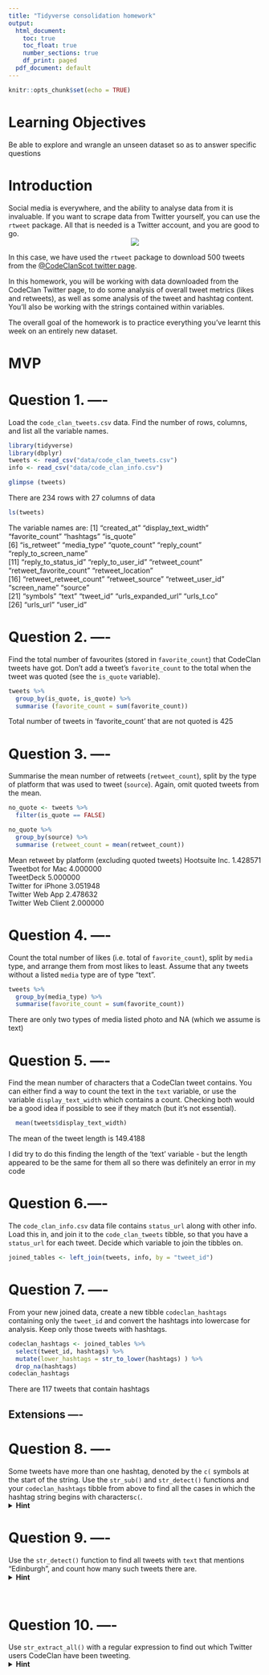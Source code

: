 ```yaml
---
title: "Tidyverse consolidation homework"
output:
  html_document:
    toc: true
    toc_float: true
    number_sections: true
    df_print: paged
  pdf_document: default
---
```


```r
knitr::opts_chunk$set(echo = TRUE)
```


# Learning Objectives 

Be able to explore and wrangle an unseen dataset so as to answer specific questions

# Introduction

Social media is everywhere, and the ability to analyse data from it is invaluable. If you want to scrape data from Twitter yourself, you can use the `rtweet` package. All that is needed is a Twitter account, and you are good to go. 
<center>
![](http://www.storybench.org/wp-content/uploads/2018/11/rtweet-730x461.png)
</center>

In this case, we have used the `rtweet` package to download 500 tweets from the [@CodeClanScot twitter page](https://twitter.com/CodeClanScot). 
  
In this homework, you will be working with data downloaded from the CodeClan Twitter page, to do some analysis of overall tweet metrics (likes and retweets), as well as some analysis of the tweet and hashtag content. You'll also be working with the strings contained within variables. 

The overall goal of the homework is to practice everything you've learnt this week on an entirely new dataset. 


# MVP 

# **Question 1.**  ----
Load the `code_clan_tweets.csv` data. Find the number of rows, columns, and list all the variable names. 


```r
library(tidyverse)
library(dbplyr)
tweets <- read_csv("data/code_clan_tweets.csv")
info <- read_csv("data/code_clan_info.csv")
```

```r
glimpse (tweets)
```

There are 234 rows with 27 columns of data

```r
ls(tweets)
```
The variable names are:
[1] "created_at"             "display_text_width"     "favorite_count"         "hashtags"               "is_quote"              
 [6] "is_retweet"             "media_type"             "quote_count"            "reply_count"            "reply_to_screen_name"  
[11] "reply_to_status_id"     "reply_to_user_id"       "retweet_count"          "retweet_favorite_count" "retweet_location"      
[16] "retweet_retweet_count"  "retweet_source"         "retweet_user_id"        "screen_name"            "source"                
[21] "symbols"                "text"                   "tweet_id"               "urls_expanded_url"      "urls_t.co"             
[26] "urls_url"               "user_id"       

# **Question 2.**  ----
Find the total number of favourites (stored in `favorite_count`) that CodeClan tweets have got. Don't add a tweet's `favorite_count` to the total when the tweet was quoted (see the `is_quote` variable). 


```r
tweets %>% 
  group_by(is_quote, is_quote) %>% 
  summarise (favorite_count = sum(favorite_count))
```

Total number of tweets in 'favorite_count' that are not quoted is 425

# **Question 3.**  ----
Summarise the mean number of retweets (`retweet_count`), split by the type of platform that was used to tweet (`source`). Again, omit quoted tweets from the mean.

```r
no_quote <- tweets %>% 
  filter(is_quote == FALSE) 
```

```r
no_quote %>% 
  group_by(source) %>% 
  summarise (retweet_count = mean(retweet_count))
```
Mean retweet by platform (excluding quoted tweets)
Hootsuite Inc.	      1.428571			
Tweetbot for Mac	    4.000000			
TweetDeck	            5.000000			
Twitter for iPhone	  3.051948			
Twitter Web App	      2.478632			
Twitter Web Client	  2.000000	


# **Question 4.**  ----
Count the total number of likes (i.e. total of `favorite_count`), split by `media` type, and arrange them from most likes to least. Assume that any tweets without a listed `media` type are of type "text".  

```r
tweets %>% 
  group_by(media_type) %>% 
  summarise(favorite_count = sum(favorite_count))
```
 There are only two types of media listed photo and NA (which we assume is text)

# **Question 5.**  ----
Find the mean number of characters that a CodeClan tweet contains.  You can either find a way to count the text in the `text` variable, or use the variable `display_text_width` which contains a count. Checking both would be a good idea if possible to see if they match (but it's not essential).  

```r
  mean(tweets$display_text_width)
```
The mean of the tweet length is 149.4188

I did try to do this finding the length of the 'text' variable - but the length appeared to be the same for them all so there was definitely an error in my code

# **Question 6.**----
The `code_clan_info.csv` data file contains `status_url` along with other info. Load this in, and join it to the `code_clan_tweets` tibble, so that you have a `status_url` for each tweet. Decide which variable to join the tibbles on.  

```r
joined_tables <- left_join(tweets, info, by = "tweet_id")
```
 

# **Question 7.**  ----
From your new joined data, create a new tibble `codeclan_hashtags` containing only the `tweet_id` and convert the hashtags into lowercase for analysis. Keep only those tweets with hashtags.

```r
codeclan_hashtags <- joined_tables %>% 
  select(tweet_id, hashtags) %>% 
  mutate(lower_hashtags = str_to_lower(hashtags) ) %>% 
  drop_na(hashtags) 
codeclan_hashtags
```

There are 117 tweets that contain hashtags

## Extensions ----



# **Question 8.**  ----
Some tweets have more than one hashtag, denoted by the `c(` symbols at the start of the string. Use the `str_sub()` and `str_detect()` functions and your `codeclan_hashtags` tibble from above to find all the cases in which the hashtag string begins with characters`c(`.
<details>
<summary>**Hint**</summary>
Try a regex pattern `"c\\("`. The double backslash is necessary in R to mark a backslash as itself being escaped. 
</details>



# **Question 9.**  ----
Use the `str_detect()` function to find all tweets with `text` that mentions "Edinburgh", and count how many such tweets there are. 
<details>
<summary>**Hint**</summary>
You may need to make sure your tweets are all the same case before searching.
</details>

<br>

# **Question 10.**  ----
Use `str_extract_all()` with a regular expression to find out which Twitter users CodeClan have been tweeting. 
<details>
<summary>**Hint**</summary>
Think about all the different characters which could be in a Twitter username, do a bit of online research
</details>

